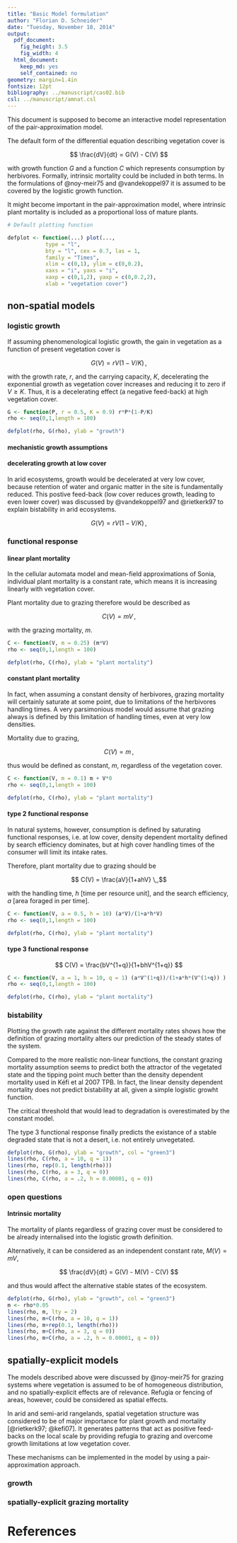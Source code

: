 ```yaml
---
title: "Basic Model formulation"
author: "Florian D. Schneider"
date: "Tuesday, November 18, 2014"
output:
  pdf_document:
    fig_height: 3.5
    fig_width: 4
  html_document:
    keep_md: yes
    self_contained: no
geometry: margin=1.4in
fontsize: 12pt
bibliography: ../manuscript/cas02.bib
csl: ../manuscript/amnat.csl
---
```


This document is supposed to become an interactive model representation of the pair-approximation model. 

The default form of the differential equation describing vegetation cover is 

$$ \frac{dV}{dt} = G(V) - C(V) $$

with growth function $G$ and a function $C$ which represents consumption by herbivores. Formally, intrinsic mortality could be included in both terms. In the formulations of @noy-meir75 and @vandekoppel97 it is assumed to be covered by the logistic growth function.

It might become important in the pair-approximation model, where intrinsic plant mortality is included as a proportional loss of mature plants.

```r
# Default plotting function

defplot <- function(...) plot(..., 
            type = "l", 
            bty = "l", cex = 0.7, las = 1, 
            family = "Times",
            xlim = c(0,1), ylim = c(0,0.2), 
            xaxs = "i", yaxs = "i", 
            xaxp = c(0,1,2), yaxp = c(0,0.2,2), 
            xlab = "vegetation cover") 
```

## non-spatial models
### logistic growth

If assuming phenomenological logistic growth, the gain in vegetation as a function of present vegetation cover is 

$$ G(V) = rV(1-V/K) \,,$$

with the growth rate, $r$, and the carrying capacity, $K$, decelerating the exponential growth as vegetation cover increases and reducing it to zero if $V \geq K$. Thus, it is a decelerating effect (a negative feed-back) at high vegetation cover. 

```r
G <- function(P, r = 0.5, K = 0.9) r*P*(1-P/K)
rho <- seq(0,1,length = 100)

defplot(rho, G(rho), ylab = "growth")

```
#### mechanistic growth assumptions



#### decelerating growth at low cover  

In arid ecosystems, growth would be decelerated at very low cover, because retention of water and organic matter in the site is fundamentally reduced. This postive feed-back (low cover reduces growth, leading to even lower cover) was discussed by @vandekoppel97 and @rietkerk97 to explain bistability in arid ecosystems.

$$ G(V) = rV(1-V/K) \,,$$


### functional response

#### linear plant mortality

In the cellular automata model and mean-field approximations of Sonia, individual plant mortality is a constant rate, which means it is increasing linearly with vegetation cover. 

Plant mortality due to grazing therefore would be described as

$$ C(V) = mV \,, $$

with the grazing mortality, $m$.

```r
C <- function(V, m = 0.25) (m*V)
rho <- seq(0,1,length = 100)

defplot(rho, C(rho), ylab = "plant mortality")

```

#### constant plant mortality

In fact, when assuming a constant density of herbivores, grazing mortality will certainly saturate at some point, due to limitations of the herbivores handling times. A very parsimonious model would assume that grazing always is defined by this limitation of handling times, even at very low densities. 

Mortality due to grazing,

$$ C(V) = m \,, $$

thus would be defined as constant, $m$, regardless of the vegetation cover.


```r
C <- function(V, m = 0.1) m + V*0
rho <- seq(0,1,length = 100)

defplot(rho, C(rho), ylab = "plant mortality")

```


#### type 2 functional response

In natural systems, however, consumption is defined by saturating functional responses, i.e. at low cover, density dependent mortality defined by search efficiency dominates, but at high cover handling times of the consumer will limit its intake rates. 

Therefore, plant mortality due to grazing should be 

$$ C(V) = \frac{aV}{1+ahV} \,,$$

with the handling time, $h$ [time per resource unit], and the search efficiency, $a$ [area foraged in per time].  

```r
C <- function(V, a = 0.5, h = 10) (a*V)/(1+a*h*V)
rho <- seq(0,1,length = 100)

defplot(rho, C(rho), ylab = "plant mortality")

```


#### type 3 functional response

$$ C(V) = \frac{bV^{1+q}}{1+bhV^{1+q}} $$


```r
C <- function(V, a = 1, h = 10, q = 1) (a*V^(1+q))/(1+a*h*(V^(1+q)) ) 
rho <- seq(0,1,length = 100)

defplot(rho, C(rho), ylab = "plant mortality")

```



### bistability

Plotting the growth rate against the different mortality rates shows how the definition of grazing mortality alters our prediction of the steady states of the system. 

Compared to the more realistic non-linear functions, the constant grazing mortality assumption seems to predict both the attractor of the vegetated state and the tipping point much better than the density dependent mortality used in Kéfi et al 2007 TPB. In fact, the linear density dependent mortality does not predict bistability at all, given a simple logistic growht function. 

The critical threshold that would lead to degradation is overestimated by the constant model. 

The type 3 functional response finally predicts the existance of a stable degraded state that is not a desert, i.e. not entirely unvegetated. 



```r

defplot(rho, G(rho), ylab = "growth", col = "green3")
lines(rho, C(rho, a = 10, q = 1))
lines(rho, rep(0.1, length(rho)))
lines(rho, C(rho, a = 3, q = 0))
lines(rho, C(rho, a = .2, h = 0.00001, q = 0))

```


### open questions

#### Intrinsic mortality

The mortality of plants regardless of grazing cover must be considered to be already internalised into the logistic growth definition. 

Alternatively, it can be considered as an independent constant rate, $M(V) = mV$, 

$$ \frac{dV}{dt} = G(V) - M(V) - C(V) $$

and thus would affect the alternative stable states of the ecosystem.


```r

defplot(rho, G(rho), ylab = "growth", col = "green3")
m <- rho*0.05
lines(rho, m, lty = 2)
lines(rho, m+C(rho, a = 10, q = 1))
lines(rho, m+rep(0.1, length(rho)))
lines(rho, m+C(rho, a = 3, q = 0))
lines(rho, m+C(rho, a = .2, h = 0.00001, q = 0))

```



## spatially-explicit models

The models described above were discussed by @noy-meir75 for grazing systems where vegetation is assumed to be of homogeneous distribution, and no spatially-explicit effects are of relevance. 
Refugia or fencing of areas, however, could be considered as spatial effects. 

In arid and semi-arid rangelands, spatial vegetation structure was considered to be of major importance for plant growth and mortality [@rietkerk97; @kefi07]. It generates patterns that act as positive feed-backs on the local scale by providing refugia to grazing and overcome growth limitations at low vegetation cover.

These mechanisms can be implemented in the model by using a pair-approximation approach. 

### growth


### spatially-explicit grazing mortality


# References
